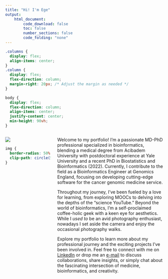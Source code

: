 ```yaml
---
title: "Hi! I'm Ege"
output:
    html_document:
        code_download: false
        toc: false
        number_sections: false
        code_folding: "none"
---
```


```css
.columns {
  display: flex;
  align-items: center;
}
.column {
  display: flex;
  flex-direction: column;
  margin-right: 20px; /* Adjust the margin as needed */
}

body {
  display: flex;
  flex-direction: column;
  align-items: center;
  justify-content: center;
  min-height: 90vh;
}
```

:::: {.columns}
::: {.column width="30%"}
![](images/eu_pp.jpg)
```css
img {
  border-radius: 50%;
  clip-path: circle(50%);
}
```
:::
::: {.column width="70%"}
Welcome to my portfolio! I'm a passionate MD-PhD professional specialized in bioinformatics, blending a medical degree from Acibadem University with postdoctoral experience at Yale University and a recent PhD in Biostatistics and Bioinformatics (2022). Currently, I contribute to the field as a Bioinformatics Engineer at Genomics England, focusing on developing cutting-edge software for the cancer genomic medicine service.

Throughout my journey, I've been fueled by a love for learning, from exploring MOOCs to delving into the depths of the "science YouTube." Beyond the world of bioinformatics, I'm a self-proclaimed coffee-holic geek with a keen eye for aesthetics. While I _used to_ be an avid photography enthusiast, nowadays I set aside the camera and enjoy the occasional photography walks.

Explore my portfolio to learn more about my professional journey and the exciting projects I've been involved in. Feel free to connect with me on [LinkedIn](https://www.linkedin.com/in/ege-ulgen/) or drop me an [e-mail](mailto:Ege.Ulgen@genomicsengland.co.uk) to discuss collaborations, share insights, or simply chat about the fascinating intersection of medicine, bioinformatics, and creativity.
:::
::::


